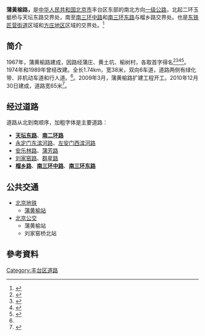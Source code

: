 {{Coord|39|51|50.97|N|116|24|55.46|E|region:CN-11_type:landmark|display=title|format=dms}}{{noteTA
| G1 = Transport
}}{{Infobox China Road|路牌类型=Beijing|道路方向=SN
|中文道路名称=蒲黄榆路
|道路名称拼音=PUHUANGYU LU|图片=File:Pu Huangyu road looks north.jpg|图片说明=位于安乐林路口和蒲方西路交叉口往北的蒲黄榆路|道路属性=[[一级公路|一级公路]]|道路总长度=1.74|车速限制=|行车线数量=
|所在地区=[[北京市|北京市]][[丰台区|丰台区]]|起点=南二环[[玉蜓桥|玉蜓桥]]与天坛东路交叉口|终点=南三环[[刘家窑桥|刘家窑桥]]与榴乡路交叉口|路段主要建筑=}}
'''蒲黃榆路，'''是[[中华人民共和国|中华人民共和国]][[北京市|北京市]]丰台区东部的南北方向[[一级公路|一级公路]]，北起二环玉蜓桥与天坛东路交界处，南至[[南三环中路|南三环中路]]和[[南三环东路|南三环东路]]与榴乡路交界处。也是[[东铁匠营街道|东铁匠营街道]]区域和[[方庄地区|方庄地区]]区域的交界处。<ref name=":0">{{Cite book|title=北京市丰台区地名志|last=|first=|publisher=北京科学技术出版社|year=1993年|isbn=7-200-02304-3|location=北京市丰台区|pages=347、348}}</ref>

== 简介 ==
1967年，蒲黄榆路建成，因路经蒲庄、黄土坑、榆树村，各取首字得名<ref>{{Cite book|title=中华人民共和国地名大词典 第1卷|last=[[崔乃夫|崔乃夫]]主编|first=|publisher=北京：[[商务印书馆|商务印书馆]]|year=1998.01|isbn=7-100-01836-6|location=|pages=60}}</ref><ref>{{Cite book|title=中华人民共和国地理词典 北京市|last=[[褚亚平|褚亚平]]主编|first=|publisher=北京：商务印书馆|year=1991.04|isbn=7-100-00953-7|location=|pages=135-136}}</ref><ref>{{cite web|title=8旬老人绘制方庄“前世地图”|url=http://news.163.com/15/0608/15/ARJJT5H400014AED.html|accessdate=2017-04-09|author=孙颖|date=2015-06-08|publisher=[[北京晚报|北京晚报]]|archive-date=2017-04-09|archive-url=https://web.archive.org/web/20170409200645/http://news.163.com/15/0608/15/ARJJT5H400014AED.html|dead-url=no}}</ref><ref>{{cite web|title=“蒲黄榆路9号楼”里的“老头儿”汪曾祺|url=http://bjwb.bjd.com.cn/html/2016-07/08/content_48476.htm|accessdate=2016-08-17|author=李峥嵘|date=2016-07-08|publisher=[[北京晚报|北京晚报]]|archiveurl=https://web.archive.org/web/20160915000932/http://bjwb.bjd.com.cn/html/2016-07/08/content_48476.htm|archivedate=2016-09-15|deadurl=yes}}</ref>。1974年和1989年曾经改建。全长1.74km，宽38米，双向6车道，道路两侧有绿化带、非机动车道和行人道。<ref name=":0" />。2009年3月，蒲黄榆路扩建工程开工。2010年12月30日建成，道路宽65米<ref>{{Cite book|title=北京年鉴 2011|last=段柄仁主编|first=|publisher=北京：[[北京年鉴社|北京年鉴社]]|year=2011.10|isbn=|location=|pages=295}}</ref>。

== 经过道路 ==
道路从北到南顺序，加粗字体是主要道路：

* '''[[天坛东路|天坛东路]]'''、'''[[北京二环路|南二环路]]'''
*[[永定门东滨河路|永定门东滨河路]]、[[左安门西滨河路|左安门西滨河路]]
*[[安乐林路|安乐林路]]、[[蒲芳路|蒲芳路]]
*[[刘家窑路|刘家窑路]]、[[群星路|群星路]]
*'''[[榴乡路|榴乡路]]'''、'''[[北京三环路|南三环中路]]'''、'''[[北京三环路|南三环东路]]'''

== 公共交通 ==
* [[北京地铁|北京地铁]]{{multiple image|align=right|direction=horizonal|width=220|image1=Appearance of entrance exit a of Puhuangyu Station of Beijing subway.jpg|caption1=位于蒲黄榆路西侧的北京地铁[[蒲黄榆站|蒲黄榆站]]出入口|image2=Beijing bus Puhuangyu Station.jpg|caption2=位于蒲黄榆路东侧北京公交蒲黄榆站}}
** [[蒲黄榆站|蒲黄榆站]]
* [[北京公交|北京公交]]
** 蒲黄榆站
** 刘家窑桥北站

== 參考資料 ==
{{reflist}}

[[Category:丰台区道路|Category:丰台区道路]]